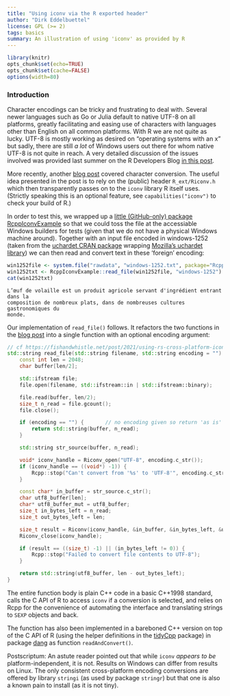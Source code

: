```yaml
---
title: "Using iconv via the R exported header"
author: "Dirk Eddelbuettel"
license: GPL (>= 2)
tags: basics
summary: An illustration of using 'iconv' as provided by R
---
```


```r
library(knitr)
opts_chunk$set(echo=TRUE)
opts_chunk$set(cache=FALSE)
options(width=80)
```

### Introduction

Character encodings can be tricky and frustrating to deal with.  Several newer languages
such as Go or Julia default to native UTF-8 on all platforms, greatly facilitating and
easing use of characters with languages other than English on all common platforms.  With
R we are not quite as lucky.  UTF-8 is mostly working as desired on "operating systems
with an x" but sadly, there are still _a lot_ of Windows users out there for whom native
UTF-8 is not quite in reach.  A very detailed discussion of the issues involved was
provided last summer on the R Developers Blog [in this
post](https://developer.r-project.org/Blog/public/2020/07/30/windows/utf-8-build-of-r-and-cran-packages/index.html).

More recently, another [blog
post](https://fishandwhistle.net/post/2021/using-rs-cross-platform-iconv-wrapper-from-cpp11/)
covered character conversion.  The useful idea presented in the post is to rely on the (public)
header `R_ext/Riconv.h` which then transparently passes on to the `iconv` library R itself uses.
(Strictly speaking this is an optional feature, see `capabilities("iconv")` to check your build of
R.)

In order to test this, we wrapped up a [little (GitHub-only) package
RcppIconvExample](https://github.com/eddelbuettel/rcppiconvexample) so that we could toss
the file at the accessiable Windows builders for tests (given that we do not have a
physical Windows machine around).  Together with an input file encoded in windows-1252
(taken from the [uchardet CRAN package](https://cran.r-project.org/package=uchardet)
wrapping [Mozilla's uchardet
library](https://www.freedesktop.org/wiki/Software/uchardet/)) we can then read and
convert text in these 'foreign' encoding:

```r
win1252file <- system.file("rawdata", "windows-1252.txt", package="RcppIconvExample")
win1252txt <- RcppIconvExample::read_file(win1252file, "windows-1252")
cat(win1252txt)
```
```
L’œuf de volaille est un produit agricole servant d'ingrédient entrant dans la
composition de nombreux plats, dans de nombreuses cultures gastronomiques du
monde.
```

Our implementation of `read_file()` follows. It refactors the two functions in the [blog
post](https://fishandwhistle.net/post/2021/using-rs-cross-platform-iconv-wrapper-from-cpp11/) into
a single function with an optional encoding argument:

```c++
// cf https://fishandwhistle.net/post/2021/using-rs-cross-platform-iconv-wrapper-from-cpp11
std::string read_file(std::string filename, std::string encoding = "") {
    const int len = 2048;
    char buffer[len/2];

    std::ifstream file;
    file.open(filename, std::ifstream::in | std::ifstream::binary);

    file.read(buffer, len/2);
    size_t n_read = file.gcount();
    file.close();

    if (encoding == "") {       // no encoding given so return 'as is'
        return std::string(buffer, n_read);
    }

    std::string str_source(buffer, n_read);

    void* iconv_handle = Riconv_open("UTF-8", encoding.c_str());
    if (iconv_handle == ((void*) -1)) {
        Rcpp::stop("Can't convert from '%s' to 'UTF-8'", encoding.c_str());
    }

    const char* in_buffer = str_source.c_str();
    char utf8_buffer[len];
    char* utf8_buffer_mut = utf8_buffer;
    size_t in_bytes_left = n_read;
    size_t out_bytes_left = len;

    size_t result = Riconv(iconv_handle, &in_buffer, &in_bytes_left, &utf8_buffer_mut, &out_bytes_left);
    Riconv_close(iconv_handle);

    if (result == ((size_t) -1) || (in_bytes_left != 0)) {
        Rcpp::stop("Failed to convert file contents to UTF-8");
    }

    return std::string(utf8_buffer, len - out_bytes_left);
}
```

The entire function body is plain C++ code in a basic C++1998 standard, calls the C API of R to
access `iconv` if a conversion is selected, and relies on Rcpp for the convenience of automating the
interface and translating strings to `SEXP` objects and back.

The function has also been implemented in a bareboned C++ version on top of the C API of R (using the
helper definitions in the [tidyCpp](https://github.com/eddelbuettel/tidycpp) package) in package
[dang](https://github.com/eddelbuettel/dang) as function `readAndConvert()`.

Postscriptum: An astute reader pointed out that while `iconv` _appears to be_ platform-independent,
it is not. Results on Windows can differ from results on Linux. The only consistent cross-platform
encoding conversions are offered by library `stringi` (as used by package `stringr`) but that one is
also a known pain to install (as it is not tiny).
